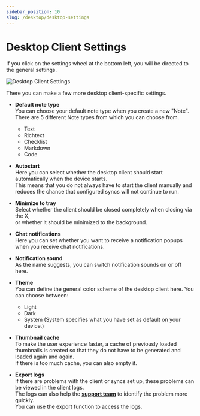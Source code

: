 ```yaml
---
sidebar_position: 10
slug: /desktop/desktop-settings
---
```


# Desktop Client Settings

If you click on the settings wheel at the bottom left, you will be directed to the general settings.

![Desktop Client Settings](/img/desktopsettings.png)

There you can make a few more desktop client-specific settings.

-   **Default note type**  
     You can choose your default note type when you create a new "Note".  
     There are 5 different Note types from which you can choose from.
    -   Text
    -   Richtext
    -   Checklist
    -   Markdown
    -   Code
-   **Autostart**  
     Here you can select whether the desktop client should start automatically when the device starts.  
     This means that you do not always have to start the client manually and reduces the chance that configured syncs will not continue to run.
-   **Minimize to tray**  
     Select whether the client should be closed completely when closing via the X,  
     or whether it should be minimized to the background.
-   **Chat notifications**  
     Here you can set whether you want to receive a notification popups when you receive chat notifications.
-   **Notification sound**  
     As the name suggests, you can switch notification sounds on or off here.
-   **Theme**  
     You can define the general color scheme of the desktop client here. You can choose between:

    -   Light
    -   Dark
    -   System (System specifies what you have set as default on your device.)

-   **Thumbnail cache**  
     To make the user experience faster, a cache of previously loaded thumbnails is created so that they do not have to be generated and loaded again and again.  
     If there is too much cache, you can also empty it.
-   **Export logs**  
     If there are problems with the client or syncs set up, these problems can be viewed in the client logs.  
     The logs can also help the [**support team**](https://filen.io/contact/support) to identify the problem more quickly.  
     You can use the export function to access the logs.
